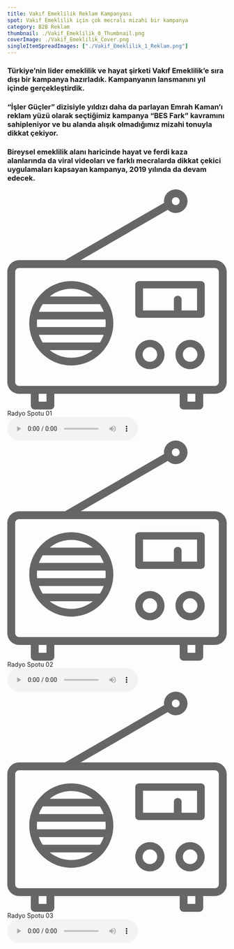 ```yaml
---
title: Vakıf Emeklilik Reklam Kampanyası
spot: Vakıf Emeklilik için çok mecralı mizahi bir kampanya
category: B2B Reklam
thumbnail: ./Vakif_Emeklilik_0_Thumbnail.png
coverImage: ./Vakif_Emeklilik_Cover.png
singleItemSpreadImages: ["./Vakif_Emeklilik_1_Reklam.png"]
---
```


### Türkiye’nin lider emeklilik ve hayat şirketi Vakıf Emeklilik’e sıra dışı bir kampanya hazırladık. Kampanyanın lansmanını yıl içinde gerçekleştirdik.

### “İşler Güçler” dizisiyle yıldızı daha da parlayan Emrah Kaman’ı reklam yüzü olarak seçtiğimiz kampanya “BES Fark” kavramını sahipleniyor ve bu alanda alışık olmadığımız mizahi tonuyla dikkat çekiyor.

### Bireysel emeklilik alanı haricinde hayat ve ferdi kaza alanlarında da viral videoları ve farklı mecralarda dikkat çekici uygulamaları kapsayan kampanya, 2019 yılında da devam edecek.

<div class="columns-1 md:columns-2 lg:columns-3">
	<div class="audio-player p-3 mb-3 bg-[#f1f3f4] break-inside-avoid">
		<div class="font-zilla px-6 text-mavi text-xl mt-3 mb-2 flex justify-between items-center">
			<svg xmlns="http://www.w3.org/2000/svg" class="w-auto h-10" viewBox="0 0 143 143">
				<path d="M83.42,107.25c0-5.26,4.28-9.53,9.53-9.53s9.53,4.28,9.53,9.53-4.28,9.53-9.53,9.53-9.53-4.28-9.53-9.53ZM88.18,107.25c0,2.63,2.14,4.77,4.77,4.77s4.77-2.14,4.77-4.77-2.14-4.77-4.77-4.77-4.77,2.14-4.77,4.77ZM109.63,107.25c0-5.26,4.28-9.53,9.53-9.53s9.53,4.28,9.53,9.53-4.28,9.53-9.53,9.53-9.53-4.28-9.53-9.53ZM114.4,107.25c0,2.63,2.14,4.77,4.77,4.77s4.77-2.14,4.77-4.77-2.14-4.77-4.77-4.77-4.77,2.14-4.77,4.77ZM85.93,59.58h40.25c1.39,0,2.52,1.07,2.52,2.38v19.07c0,1.32-1.13,2.38-2.52,2.38h-40.25c-1.39,0-2.52-1.06-2.52-2.38v-19.07c0-1.32,1.13-2.38,2.52-2.38ZM88.45,64.35v14.3h20.13v-7.15c0-1.32,1.13-2.38,2.52-2.38s2.52,1.06,2.52,2.38v7.15h10.06v-14.3h-35.22ZM20.06,70.25c5.02-6.48,12.85-10.67,21.65-10.67s16.64,4.2,21.66,10.68c.07.06.11.15.18.23,3.48,4.6,5.57,10.3,5.57,16.49s-2.08,11.87-5.55,16.46c-.07.09-.12.2-.2.27-5.02,6.48-12.85,10.67-21.66,10.67s-16.64-4.2-21.66-10.67c-.07-.07-.11-.16-.17-.24-3.49-4.6-5.58-10.31-5.58-16.5s2.07-11.84,5.52-16.43c.08-.1.14-.21.23-.31ZM41.71,64.57c-5.33,0-10.22,1.87-14.07,4.98h28.13c-3.85-3.11-8.74-4.98-14.06-4.98ZM23.08,74.53c-1.03,1.53-1.85,3.21-2.48,4.98h42.23c-.63-1.77-1.46-3.45-2.49-4.98H23.08ZM19.28,86.99c0,.84.06,1.67.14,2.49h44.56c.09-.82.14-1.65.14-2.49s-.06-1.67-.14-2.49H19.43c-.08.82-.14,1.65-.14,2.49ZM20.59,94.47c.63,1.77,1.45,3.45,2.48,4.98h37.27c1.03-1.53,1.86-3.21,2.49-4.98H20.59ZM27.64,104.43c3.86,3.11,8.75,4.98,14.07,4.98s10.21-1.87,14.06-4.98h-28.13ZM102.14,7.66c0-4.22,3.44-7.66,7.66-7.66s7.66,3.44,7.66,7.66-3.43,7.66-7.66,7.66c-2.01,0-3.83-.8-5.19-2.06l-56.77,32.71h87.5c4.22,0,7.66,3.44,7.66,7.66v71.49c0,4.22-3.44,7.66-7.66,7.66h-7.66v7.66c0,1.41-1.14,2.55-2.55,2.55h-10.21c-1.41,0-2.55-1.14-2.55-2.55v-7.66H30.64v7.66c0,1.41-1.14,2.55-2.55,2.55h-10.21c-1.41,0-2.55-1.14-2.55-2.55v-7.66h-7.66c-4.22,0-7.66-3.44-7.66-7.66V53.63c0-4.22,3.44-7.66,7.66-7.66h29.94L102.25,8.72c-.05-.35-.11-.7-.11-1.06ZM107.25,7.66c0,1.41,1.14,2.55,2.55,2.55s2.55-1.14,2.55-2.55-1.14-2.55-2.55-2.55-2.55,1.14-2.55,2.55ZM5.11,125.12c0,1.41,1.14,2.55,2.55,2.55h127.68c1.41,0,2.55-1.14,2.55-2.55V53.63c0-1.41-1.14-2.55-2.55-2.55H7.66c-1.41,0-2.55,1.14-2.55,2.55v71.49ZM117.46,137.89h5.11v-5.11h-5.11v5.11ZM20.43,137.89h5.11v-5.11h-5.11v5.11Z" fill="#666"/>
			</svg>
			<span>Radyo Spotu 01</span>
		</div>
		<audio controls class="w-full">
			<source src="/src/media/VAKIF-EMEKLILIK-RADYO.mp3" type="audio/mpeg" />
			Your browser does not support the audio element.
		</audio>
	</div>
	<div class="audio-player p-3 my-3 bg-[#f1f3f4] break-inside-avoid">
		<div class="font-zilla px-6 text-mavi text-xl mt-3 mb-2 flex justify-between items-center">
			<svg xmlns="http://www.w3.org/2000/svg" class="w-auto h-10" viewBox="0 0 143 143">
				<path d="M83.42,107.25c0-5.26,4.28-9.53,9.53-9.53s9.53,4.28,9.53,9.53-4.28,9.53-9.53,9.53-9.53-4.28-9.53-9.53ZM88.18,107.25c0,2.63,2.14,4.77,4.77,4.77s4.77-2.14,4.77-4.77-2.14-4.77-4.77-4.77-4.77,2.14-4.77,4.77ZM109.63,107.25c0-5.26,4.28-9.53,9.53-9.53s9.53,4.28,9.53,9.53-4.28,9.53-9.53,9.53-9.53-4.28-9.53-9.53ZM114.4,107.25c0,2.63,2.14,4.77,4.77,4.77s4.77-2.14,4.77-4.77-2.14-4.77-4.77-4.77-4.77,2.14-4.77,4.77ZM85.93,59.58h40.25c1.39,0,2.52,1.07,2.52,2.38v19.07c0,1.32-1.13,2.38-2.52,2.38h-40.25c-1.39,0-2.52-1.06-2.52-2.38v-19.07c0-1.32,1.13-2.38,2.52-2.38ZM88.45,64.35v14.3h20.13v-7.15c0-1.32,1.13-2.38,2.52-2.38s2.52,1.06,2.52,2.38v7.15h10.06v-14.3h-35.22ZM20.06,70.25c5.02-6.48,12.85-10.67,21.65-10.67s16.64,4.2,21.66,10.68c.07.06.11.15.18.23,3.48,4.6,5.57,10.3,5.57,16.49s-2.08,11.87-5.55,16.46c-.07.09-.12.2-.2.27-5.02,6.48-12.85,10.67-21.66,10.67s-16.64-4.2-21.66-10.67c-.07-.07-.11-.16-.17-.24-3.49-4.6-5.58-10.31-5.58-16.5s2.07-11.84,5.52-16.43c.08-.1.14-.21.23-.31ZM41.71,64.57c-5.33,0-10.22,1.87-14.07,4.98h28.13c-3.85-3.11-8.74-4.98-14.06-4.98ZM23.08,74.53c-1.03,1.53-1.85,3.21-2.48,4.98h42.23c-.63-1.77-1.46-3.45-2.49-4.98H23.08ZM19.28,86.99c0,.84.06,1.67.14,2.49h44.56c.09-.82.14-1.65.14-2.49s-.06-1.67-.14-2.49H19.43c-.08.82-.14,1.65-.14,2.49ZM20.59,94.47c.63,1.77,1.45,3.45,2.48,4.98h37.27c1.03-1.53,1.86-3.21,2.49-4.98H20.59ZM27.64,104.43c3.86,3.11,8.75,4.98,14.07,4.98s10.21-1.87,14.06-4.98h-28.13ZM102.14,7.66c0-4.22,3.44-7.66,7.66-7.66s7.66,3.44,7.66,7.66-3.43,7.66-7.66,7.66c-2.01,0-3.83-.8-5.19-2.06l-56.77,32.71h87.5c4.22,0,7.66,3.44,7.66,7.66v71.49c0,4.22-3.44,7.66-7.66,7.66h-7.66v7.66c0,1.41-1.14,2.55-2.55,2.55h-10.21c-1.41,0-2.55-1.14-2.55-2.55v-7.66H30.64v7.66c0,1.41-1.14,2.55-2.55,2.55h-10.21c-1.41,0-2.55-1.14-2.55-2.55v-7.66h-7.66c-4.22,0-7.66-3.44-7.66-7.66V53.63c0-4.22,3.44-7.66,7.66-7.66h29.94L102.25,8.72c-.05-.35-.11-.7-.11-1.06ZM107.25,7.66c0,1.41,1.14,2.55,2.55,2.55s2.55-1.14,2.55-2.55-1.14-2.55-2.55-2.55-2.55,1.14-2.55,2.55ZM5.11,125.12c0,1.41,1.14,2.55,2.55,2.55h127.68c1.41,0,2.55-1.14,2.55-2.55V53.63c0-1.41-1.14-2.55-2.55-2.55H7.66c-1.41,0-2.55,1.14-2.55,2.55v71.49ZM117.46,137.89h5.11v-5.11h-5.11v5.11ZM20.43,137.89h5.11v-5.11h-5.11v5.11Z" fill="#666"/>
			</svg>
			<span>Radyo Spotu 02</span>
		</div>
		<audio controls class="w-full">
			<source src="/src/media/VAKIF-EMEKLILIK-HAYAT-RADYO-29.mp3" type="audio/mpeg" />
			Your browser does not support the audio element.
		</audio>
	</div>
	<div class="audio-player p-3 mt-3 bg-[#f1f3f4] break-inside-avoid">
		<div class="font-zilla px-6 text-mavi text-xl mt-3 mb-2 flex justify-between items-center">
			<svg xmlns="http://www.w3.org/2000/svg" class="w-auto h-10" viewBox="0 0 143 143">
				<path d="M83.42,107.25c0-5.26,4.28-9.53,9.53-9.53s9.53,4.28,9.53,9.53-4.28,9.53-9.53,9.53-9.53-4.28-9.53-9.53ZM88.18,107.25c0,2.63,2.14,4.77,4.77,4.77s4.77-2.14,4.77-4.77-2.14-4.77-4.77-4.77-4.77,2.14-4.77,4.77ZM109.63,107.25c0-5.26,4.28-9.53,9.53-9.53s9.53,4.28,9.53,9.53-4.28,9.53-9.53,9.53-9.53-4.28-9.53-9.53ZM114.4,107.25c0,2.63,2.14,4.77,4.77,4.77s4.77-2.14,4.77-4.77-2.14-4.77-4.77-4.77-4.77,2.14-4.77,4.77ZM85.93,59.58h40.25c1.39,0,2.52,1.07,2.52,2.38v19.07c0,1.32-1.13,2.38-2.52,2.38h-40.25c-1.39,0-2.52-1.06-2.52-2.38v-19.07c0-1.32,1.13-2.38,2.52-2.38ZM88.45,64.35v14.3h20.13v-7.15c0-1.32,1.13-2.38,2.52-2.38s2.52,1.06,2.52,2.38v7.15h10.06v-14.3h-35.22ZM20.06,70.25c5.02-6.48,12.85-10.67,21.65-10.67s16.64,4.2,21.66,10.68c.07.06.11.15.18.23,3.48,4.6,5.57,10.3,5.57,16.49s-2.08,11.87-5.55,16.46c-.07.09-.12.2-.2.27-5.02,6.48-12.85,10.67-21.66,10.67s-16.64-4.2-21.66-10.67c-.07-.07-.11-.16-.17-.24-3.49-4.6-5.58-10.31-5.58-16.5s2.07-11.84,5.52-16.43c.08-.1.14-.21.23-.31ZM41.71,64.57c-5.33,0-10.22,1.87-14.07,4.98h28.13c-3.85-3.11-8.74-4.98-14.06-4.98ZM23.08,74.53c-1.03,1.53-1.85,3.21-2.48,4.98h42.23c-.63-1.77-1.46-3.45-2.49-4.98H23.08ZM19.28,86.99c0,.84.06,1.67.14,2.49h44.56c.09-.82.14-1.65.14-2.49s-.06-1.67-.14-2.49H19.43c-.08.82-.14,1.65-.14,2.49ZM20.59,94.47c.63,1.77,1.45,3.45,2.48,4.98h37.27c1.03-1.53,1.86-3.21,2.49-4.98H20.59ZM27.64,104.43c3.86,3.11,8.75,4.98,14.07,4.98s10.21-1.87,14.06-4.98h-28.13ZM102.14,7.66c0-4.22,3.44-7.66,7.66-7.66s7.66,3.44,7.66,7.66-3.43,7.66-7.66,7.66c-2.01,0-3.83-.8-5.19-2.06l-56.77,32.71h87.5c4.22,0,7.66,3.44,7.66,7.66v71.49c0,4.22-3.44,7.66-7.66,7.66h-7.66v7.66c0,1.41-1.14,2.55-2.55,2.55h-10.21c-1.41,0-2.55-1.14-2.55-2.55v-7.66H30.64v7.66c0,1.41-1.14,2.55-2.55,2.55h-10.21c-1.41,0-2.55-1.14-2.55-2.55v-7.66h-7.66c-4.22,0-7.66-3.44-7.66-7.66V53.63c0-4.22,3.44-7.66,7.66-7.66h29.94L102.25,8.72c-.05-.35-.11-.7-.11-1.06ZM107.25,7.66c0,1.41,1.14,2.55,2.55,2.55s2.55-1.14,2.55-2.55-1.14-2.55-2.55-2.55-2.55,1.14-2.55,2.55ZM5.11,125.12c0,1.41,1.14,2.55,2.55,2.55h127.68c1.41,0,2.55-1.14,2.55-2.55V53.63c0-1.41-1.14-2.55-2.55-2.55H7.66c-1.41,0-2.55,1.14-2.55,2.55v71.49ZM117.46,137.89h5.11v-5.11h-5.11v5.11ZM20.43,137.89h5.11v-5.11h-5.11v5.11Z" fill="#666"/>
			</svg>
			<span>Radyo Spotu 03</span>
		</div>
		<audio controls class="w-full">
			<source src="/src/media/VAKIF-EMEKLILIK-FERDI-KAZA-RADYO-30.mp3" type="audio/mpeg" />
			Your browser does not support the audio element.
		</audio>
	</div>

</div>

